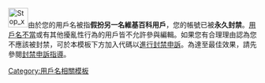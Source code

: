 <noinclude>{{Template shortcut|unhbi}}
</noinclude>{{safesubst:<noinclude />#ifeq:{{{notalk|}}}|yes|<div class="notice" style="background:#fcc; border:1px solid #468; padding:0.5em; margin:0.5em auto;">|<div class="user-block">}}[[File:Stop x nuvola.svg|left|40px|alt=|link=]]由於您的用戶名被指'''假扮另一名維基百科用戶'''，您的帳號已被'''永久封禁'''。[[wp:用户名方针|用戶名不當]]或有其他擾亂性行為的用戶皆不允許參與編輯。如果您有合理理由認為您不應該被封禁，可於本模板下方加入{{tlx|unblock|2=reason=''替換成您的理由 &#126;&#126;&#126;&#126;''}}代碼以[[wp:封禁申诉|進行封禁申訴]]。為達至最佳效果，請先參閱[[wp:封禁申诉指导|封禁申訴指導]]。{{safesubst:<noinclude />#if:{{{sig|}}}|~~<noinclude />~~}}</div><!-- Template:Uw-uhblock-double -->{{safesubst:<noinclude />#switch:{{safesubst:<noinclude />NAMESPACE}}|User|User talk={{{category|[[Category:違反用戶名方針而被永久封禁的維基人]]|{{PAGENAME}}]]}}}}}<!-- Template:Uw-uhblock-double --><noinclude>
{{Block notice|Twinkle=no}}
[[Category:永久封禁用戶模板|{{PAGENAME}}]]
[[Category:用戶名相關模板]]
</noinclude>